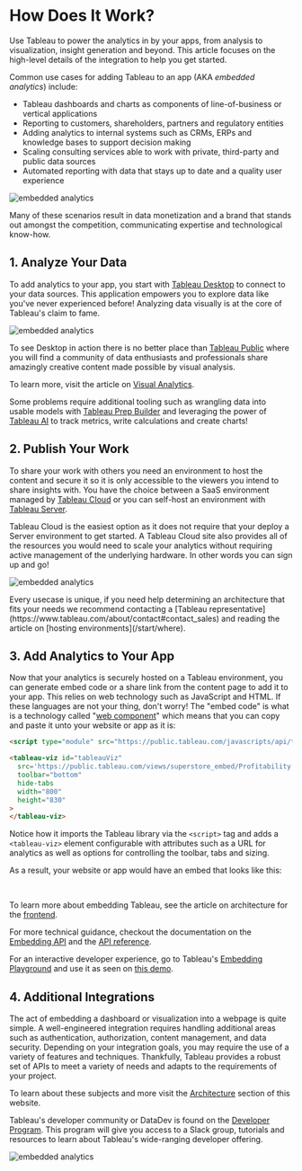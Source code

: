 
# How Does It Work?

Use Tableau to power the analytics in by your apps, from analysis to visualization,
insight generation and beyond. This article focuses on the high-level details of the
integration to help you get started.

Common use cases for adding Tableau to an app (AKA *embedded analytics*) include:

- Tableau dashboards and charts as components of line-of-business or vertical applications
- Reporting to customers, shareholders, partners and regulatory entities
- Adding analytics to internal systems such as CRMs, ERPs and knowledge bases to support decision making
- Scaling consulting services able to work with private, third-party and public data sources
- Automated reporting with data that stays up to date and a quality user experience

![embedded analytics](/img/tableau/stock/embedded_analytics.png)

Many of these scenarios result in <span className='text-emerald-600 font-bold italic'>data monetization</span>
and a brand that stands out amongst the competition, communicating expertise and technological know-how.

## 1. Analyze Your Data

To add analytics to your app, you start with [Tableau Desktop](https://www.tableau.com/products/desktop) to
connect to your data sources. This application empowers you to explore data like you've never experienced before!
Analyzing data visually is at the core of Tableau's claim to fame.

![embedded analytics](/img/tableau/stock/desktop_scatter.png)

To see Desktop in action there is no better place than [Tableau Public](https://public.tableau.com/app/discover)
where you will find a community of data enthusiasts and professionals share amazingly creative content made
possible by visual analysis.

To learn more, visit the article on [Visual Analytics](/start/what/visual).

Some problems require additional tooling such as wrangling data into usable models with
[Tableau Prep Builder](/start/what/wrangling) and leveraging the power of [Tableau AI](/start/what/ai) to track
metrics, write calculations and create charts!

## 2. Publish Your Work

To share your work with others you need an environment to host the content and secure it so it is only accessible
to the viewers you intend to share insights with. You have the choice between a SaaS environment managed by
[Tableau Cloud](https://www.tableau.com/products/cloud-bi) or you can self-host an environment with
[Tableau Server](https://www.tableau.com/trial/tableau-server).

Tableau Cloud is the easiest option as it does not require that your deploy a Server environment to get started.
A Tableau Cloud site also provides all of the resources you would need to scale your analytics without requiring
active management of the underlying hardware. In other words you can sign up and go!

![embedded analytics](/img/tableau/stock/content.png)

<Callout type="info" emoji="ℹ️">
Every usecase is unique, if you need help determining an architecture that fits your needs we recommend contacting
a [Tableau representative](https://www.tableau.com/about/contact#contact_sales) and reading the article on
[hosting environments](/start/where).
</Callout>

## 3. Add Analytics to Your App

Now that your analytics is securely hosted on a Tableau environment, you can generate embed code or a share link
from the content page to add it to your app. This relies on web technology such as JavaScript and HTML. If these
languages are not your thing, don't worry! The "embed code" is what is a technology called
"[web component](https://developer.mozilla.org/en-US/docs/Web/API/Web_components)" which means that you can copy
and paste it unto your website or app as it is:

```html
<script type="module" src="https://public.tableau.com/javascripts/api/tableau.embedding.3.latest.min.js"></script>

<tableau-viz id="tableauViz"
  src='https://public.tableau.com/views/superstore_embed/Profitability'
  toolbar="bottom"
  hide-tabs
  width="800"
  height="830"
>
</tableau-viz>
```

Notice how it imports the Tableau library via the `<script>` tag and adds a `<tableau-viz>` element configurable
with attributes such as a URL for analytics as well as options for controlling the toolbar, tabs and sizing.

As a result, your website or app would have an embed that looks like this:

<br/>

<TableauEmbed
  src='https://public.tableau.com/views/superstore_embed/Profitability'
  width={800}
  height={830}
  hideTabs={true}
  device='default'
  isPublic
/>

To learn more about embedding Tableau, see the article on architecture for the [frontend](/architecture/frontend).

For more technical guidance, checkout the documentation on the [Embedding API](https://help.tableau.com/current/api/embedding_api/en-us/index.html)
and the [API reference](https://help.tableau.com/current/api/embedding_api/en-us/reference/).

For an interactive developer experience, go to Tableau's [Embedding Playground](https://developer.salesforce.com/tools/tableau/embedding-playground)
and use it as seen on [this demo](https://www.tableau.com/learn/webinars/tableau-embedding-playground-demo).

## 4. Additional Integrations

The act of embedding a dashboard or visualization into a webpage is quite simple. A well-engineered integration
requires handling additional areas such as authentication, authorization, content management, and data security.
Depending on your integration goals, you may require the use of a variety of features and techniques. Thankfully,
Tableau provides a robust set of APIs to meet a variety of needs and adapts to the requirements of your project.

To learn about these subjects and more visit the [Architecture](/architecture) section of this website.

Tableau's developer community or <span className='text-orange-600 font-bold italic'>DataDev</span> is found
on the [Developer Program](https://www.tableau.com/developer). This program will give you access to a Slack group,
tutorials and resources to learn about Tableau's wide-ranging developer offering.

![embedded analytics](/img/tableau/stock/data_dev.png)

